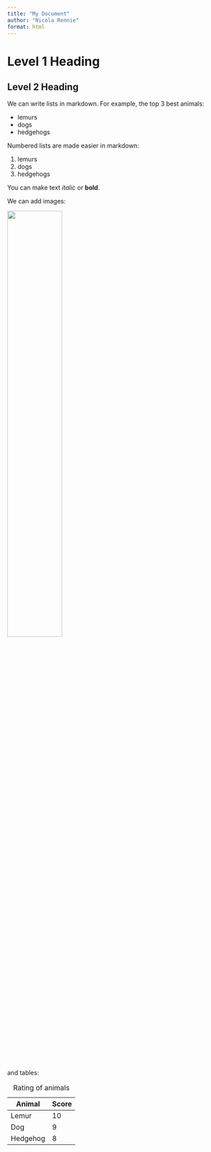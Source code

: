```yaml
---
title: "My Document"
author: "Nicola Rennie"
format: html
---
```


# Level 1 Heading

## Level 2 Heading

We can write lists in markdown. For example, the top 3 best animals:

-   lemurs
-   dogs
-   hedgehogs

Numbered lists are made easier in markdown:

1.  lemurs
2.  dogs
3.  hedgehogs

You can make text *italic* or **bold**.

We can add images:

![](lemurs.jpg){fig-align="center" width="50%"}

and tables:

| Animal   | Score |
|----------|-------|
| Lemur    | 10    |
| Dog      | 9     |
| Hedgehog | 8     |

: Rating of animals
